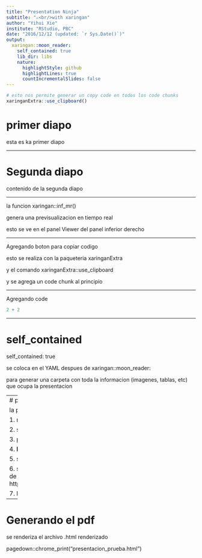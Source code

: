 ```yaml
---
title: "Presentation Ninja"
subtitle: "⚔<br/>with xaringan"
author: "Yihui Xie"
institute: "RStudio, PBC"
date: "2016/12/12 (updated: `r Sys.Date()`)"
output:
  xaringan::moon_reader:
    self_contained: true
    lib_dir: libs
    nature:
      highlightStyle: github
      highlightLines: true
      countIncrementalSlides: false
---
```


```r
# esto nos permite generar un copy code en todos los code chunks
xaringanExtra::use_clipboard()
```



# primer diapo

esta es ka primer diapo

---

# Segunda diapo

contenido de la segunda diapo

---

la funcion xaringan::inf_mr()

genera una previsualizacion en tiempo real

esto se ve en el panel Viewer del panel inferior derecho

---

Agregando boton para copiar codigo

esto se realiza con la paqueteria xaringanExtra

y el comando xaringanExtra::use_clipboard

y se agrega un code chunk al principio

---

Agregando code

```r
2 + 2
```

---

# self_contained

self_contained: true

se coloca en el YAML despues de xaringan::moon_reader:

para generar una carpeta con toda la informacion (imagenes, tablas, etc) que ocupa la presentacion 

---
# publicando la presentacion

la presentacion se puede hacer en link de pagina

1. nos vamos al repositorio

2. settings

3. pages (columna izquierda)

4. **Branch** se cambia a main

5. se coloca el link de la pagina armandoodv19.github.io

6. se coloca el nombre del repo, el path de la presentacion dentro del repo y el nombre de la presentacion   https://armandoodv19.github.io/taller_cdsb_2022/rmarkdown/presentacion_prueba.html

7. la configuracion se realiza por repositorio

---

# Generando el pdf

se renderiza el archivo .html renderizado

pagedown::chrome_print("presentacion_prueba.html")
